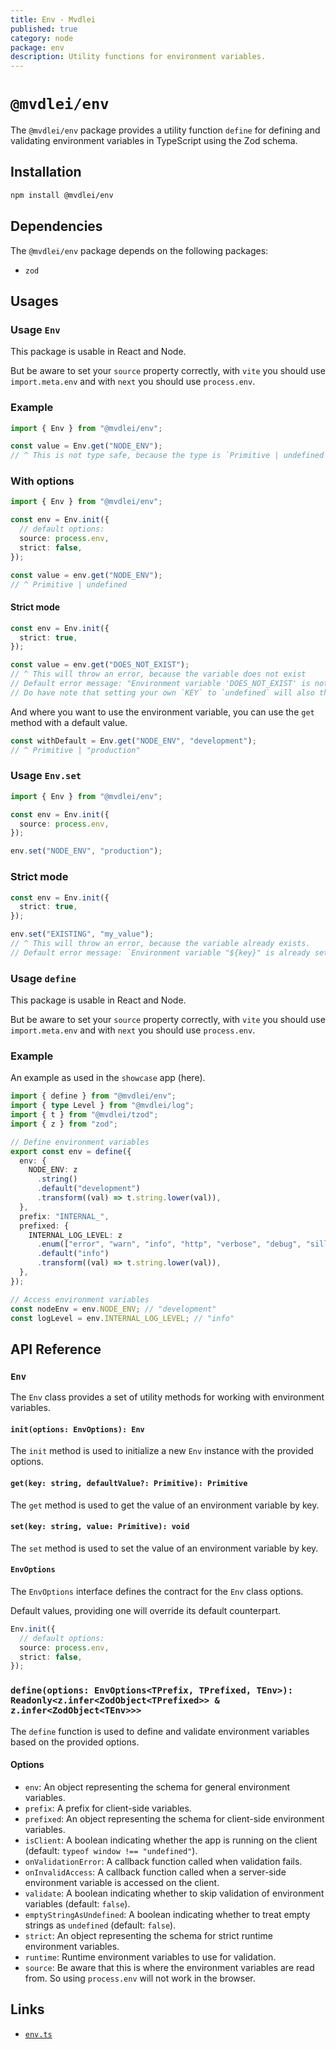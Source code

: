 ```yaml
---
title: Env - Mvdlei
published: true
category: node
package: env
description: Utility functions for environment variables.
---
```


# `@mvdlei/env`

The `@mvdlei/env` package provides a utility function `define` for defining and validating environment variables in TypeScript using the Zod schema.

## Installation

```bash
npm install @mvdlei/env
```

## Dependencies

The `@mvdlei/env` package depends on the following packages:

- `zod`

## Usages

### Usage `Env`

This package is usable in React and Node.

But be aware to set your `source` property correctly, with `vite` you should use `import.meta.env` and with `next` you should use `process.env`.

### Example

```ts
import { Env } from "@mvdlei/env";

const value = Env.get("NODE_ENV");
// ^ This is not type safe, because the type is `Primitive | undefined`
```

### With options

```ts
import { Env } from "@mvdlei/env";

const env = Env.init({
  // default options:
  source: process.env,
  strict: false,
});

const value = env.get("NODE_ENV");
// ^ Primitive | undefined
```

#### Strict mode

```ts
const env = Env.init({
  strict: true,
});

const value = env.get("DOES_NOT_EXIST");
// ^ This will throw an error, because the variable does not exist
// Default error message: "Environment variable 'DOES_NOT_EXIST' is not defined"
// Do have note that setting your own `KEY` to `undefined` will also throw this error.
```

And where you want to use the environment variable, you can use the `get` method with a default value.

```ts
const withDefault = Env.get("NODE_ENV", "development");
// ^ Primitive | "production"
```

### Usage `Env.set`

```ts
import { Env } from "@mvdlei/env";

const env = Env.init({
  source: process.env,
});

env.set("NODE_ENV", "production");
```

### Strict mode

```ts
const env = Env.init({
  strict: true,
});

env.set("EXISTING", "my_value");
// ^ This will throw an error, because the variable already exists.
// Default error message: `Environment variable "${key}" is already set`
```

### Usage `define`

This package is usable in React and Node.

But be aware to set your `source` property correctly, with `vite` you should use `import.meta.env` and with `next` you should use `process.env`.

### Example

An example as used in the `showcase` app (here).

```typescript
import { define } from "@mvdlei/env";
import { type Level } from "@mvdlei/log";
import { t } from "@mvdlei/tzod";
import { z } from "zod";

// Define environment variables
export const env = define({
  env: {
    NODE_ENV: z
      .string()
      .default("development")
      .transform((val) => t.string.lower(val)),
  },
  prefix: "INTERNAL_",
  prefixed: {
    INTERNAL_LOG_LEVEL: z
      .enum(["error", "warn", "info", "http", "verbose", "debug", "silly"] as const)
      .default("info")
      .transform((val) => t.string.lower(val)),
  },
});

// Access environment variables
const nodeEnv = env.NODE_ENV; // "development"
const logLevel = env.INTERNAL_LOG_LEVEL; // "info"
```

## API Reference

### `Env`

The `Env` class provides a set of utility methods for working with environment variables.

#### `init(options: EnvOptions): Env`

The `init` method is used to initialize a new `Env` instance with the provided options.

#### `get(key: string, defaultValue?: Primitive): Primitive`

The `get` method is used to get the value of an environment variable by key.

#### `set(key: string, value: Primitive): void`

The `set` method is used to set the value of an environment variable by key.

#### `EnvOptions`

The `EnvOptions` interface defines the contract for the `Env` class options.

Default values, providing one will override its default counterpart.

```ts
Env.init({
  // default options:
  source: process.env,
  strict: false,
});
```

### `define(options: EnvOptions<TPrefix, TPrefixed, TEnv>): Readonly<z.infer<ZodObject<TPrefixed>> & z.infer<ZodObject<TEnv>>>`

The `define` function is used to define and validate environment variables based on the provided options.

#### Options

- `env`: An object representing the schema for general environment variables.
- `prefix`: A prefix for client-side variables.
- `prefixed`: An object representing the schema for client-side environment variables.
- `isClient`: A boolean indicating whether the app is running on the client (default: `typeof window !== "undefined"`).
- `onValidationError`: A callback function called when validation fails.
- `onInvalidAccess`: A callback function called when a server-side environment variable is accessed on the client.
- `validate`: A boolean indicating whether to skip validation of environment variables (default: `false`).
- `emptyStringAsUndefined`: A boolean indicating whether to treat empty strings as `undefined` (default: `false`).
- `strict`: An object representing the schema for strict runtime environment variables.
- `runtime`: Runtime environment variables to use for validation.
- `source`: Be aware that this is where the environment variables are read from. So using `process.env` will not work in the browser.

## Links

- [`env.ts`](https://github.com/m10rten/suite/blob/main/packages/env/src/env.ts)
